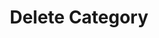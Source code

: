 ---
title: "Delete Category"
openapi: "DELETE /categories/{id}"
description: "Deletes a category"
---